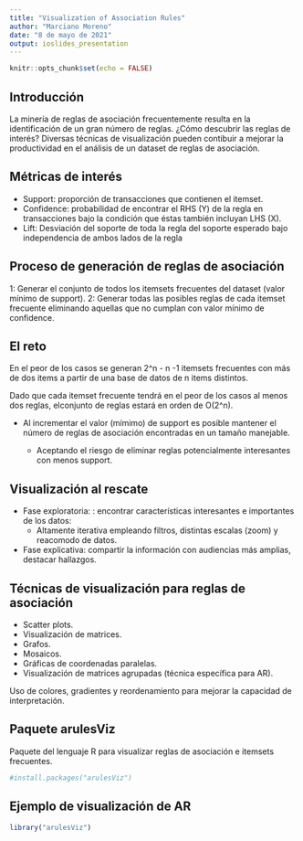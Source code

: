 ```yaml
---
title: "Visualization of Association Rules"
author: "Marciano Moreno"
date: "8 de mayo de 2021"
output: ioslides_presentation
---
```


```r
knitr::opts_chunk$set(echo = FALSE)
```

## Introducción
La minería de reglas de asociación frecuentemente resulta en la identificación de un gran número de reglas.
¿Cómo descubrir las reglas de interés?
Diversas técnicas de visualización pueden contibuir a mejorar la productividad en el análisis de un dataset de reglas de asociación.

## Métricas de interés
- Support: proporción de transacciones que contienen el itemset.
- Confidence:  probabilidad de encontrar el RHS (Y) de la regla en transacciones bajo la condición que éstas también incluyan LHS (X).
- Lift: Desviación del soporte de toda la regla del soporte esperado bajo independencia de ambos lados de la regla

## Proceso de generación de reglas de asociación

1: Generar el conjunto de todos los itemsets frecuentes del dataset (valor mínimo de support).
2: Generar todas las posibles reglas de cada itemset frecuente eliminando aquellas que no cumplan con valor mínimo de confidence.

## El reto 
En el peor de los casos se generan 2^n - n -1 itemsets frecuentes con más de dos items a partir de una base de datos de n items distintos.

Dado que cada itemset frecuente tendrá en el peor de los casos al menos dos reglas, elconjunto de reglas estará en orden de O(2^n).

- Al incrementar el valor (mímimo) de support es posible mantener el número de reglas de asociación encontradas en un tamaño manejable.

  - Aceptando el riesgo de eliminar reglas potencialmente interesantes con menos support.
  
## Visualización al rescate

- Fase exploratoria: : encontrar características interesantes e importantes de los datos:
  - Altamente iterativa empleando filtros, distintas escalas (zoom) y reacomodo de datos.
  
- Fase explicativa: compartir la información con audiencias más amplias, destacar hallazgos.

## Técnicas de visualización para reglas de asociación

- Scatter plots.
- Visualización de matrices.
- Grafos.
- Mosaicos.
- Gráficas de coordenadas paralelas.
- Visualización de matrices agrupadas (técnica específica para AR).

Uso de colores, gradientes y reordenamiento para mejorar la capacidad de interpretación.

## Paquete arulesViz
Paquete del lenguaje R para visualizar reglas de asociación e itemsets frecuentes.
```r
#install.packages("arulesViz")
```



## Ejemplo de visualización de AR
```r
library("arulesViz")
```

